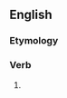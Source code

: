 ==English==

===Etymology===
{{suffix|en|form|eth|nocat=1}}

===Verb===
{{head|en|verb form}}

# {{en-archaic third-person singular of|form}}